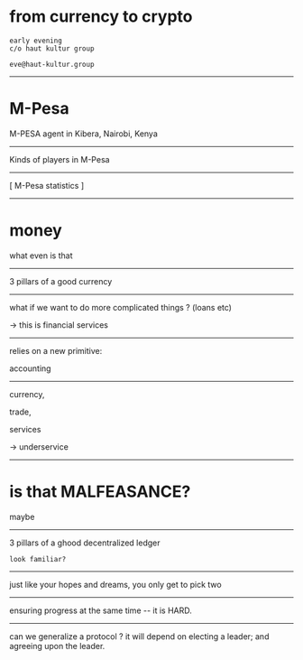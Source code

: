 

<Head>
  <title>from currency to crypto</title>
</Head>

# from currency to crypto

```
early evening
c/o haut kultur group

eve@haut-kultur.group
```

---

# M-Pesa

M-PESA agent in Kibera, Nairobi, Kenya

---

Kinds of players in M-Pesa

---

[ M-Pesa statistics ]

---

# money

what even is that

---

3 pillars of a good currency

---

what if we want to do more complicated things ?
(loans etc)

-> this is financial services

---

relies on a new primitive:

accounting

---

currency,

trade,

services

-> underservice

---

# is that MALFEASANCE?

maybe

---

3 pillars of a ghood decentralized ledger

```notes
look familiar?
```

---

just like your hopes and dreams, you only get to pick two

---

ensuring progress at the same time -- it is HARD.

---

can we generalize a protocol ? it will depend on electing a leader;
and agreeing upon the leader.


